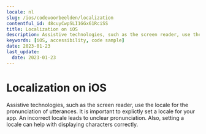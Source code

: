 ```yaml
---
locale: nl
slug: /ios/codevoorbeelden/localization
contentful_id: 48cuyCwpSLI1GGx61RciSS
title: Localization on iOS
description: Assistive technologies, such as the screen reader, use the locale for the pronunciation of utterances.
keywords: [iOS, accessibility, code sample]
date: 2023-01-23
last_update:
  date: 2023-01-23
---
```


# Localization on iOS

Assistive technologies, such as the screen reader, use the locale for the pronunciation of utterances. It is important to explictly set a locale for your app. An incorrect locale leads to unclear pronunciation. Also, setting a locale can help with displaying characters correctly.

<CodeSample id="text-localization" framework="ios" locale="nl"/>
